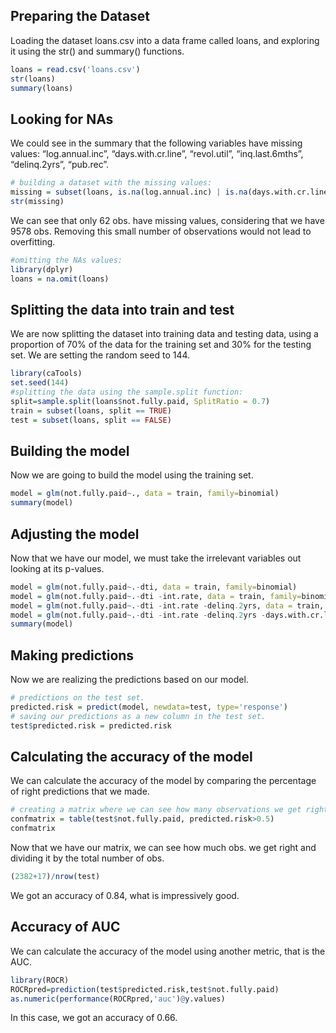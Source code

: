 
## Preparing the Dataset

Loading the dataset loans.csv into a data frame called loans, and exploring it using
the str() and summary() functions.

```{r}
loans = read.csv('loans.csv')
str(loans)
summary(loans)
```

## Looking for NAs

We could see in the summary that the following variables have missing values: "log.annual.inc", "days.with.cr.line", "revol.util", "inq.last.6mths", "delinq.2yrs", "pub.rec". 

```{r}
# building a dataset with the missing values: 
missing = subset(loans, is.na(log.annual.inc) | is.na(days.with.cr.line) | is.na(revol.util) | is.na(inq.last.6mths) | is.na(delinq.2yrs) | is.na(pub.rec))
str(missing)
```
We can see that only 62 obs. have missing values, considering that we have 9578 obs. 
Removing this small number of observations would not lead to overfitting.

```{r}
#omitting the NAs values:
library(dplyr)
loans = na.omit(loans)
```

## Splitting the data into train and test

We are now splitting the dataset into training data and testing data, using a proportion of
70% of the data for the training set and 30% for the testing set. We are setting the random seed
to 144.

```{r}
library(caTools)
set.seed(144)
#splitting the data using the sample.split function:
split=sample.split(loans$not.fully.paid, SplitRatio = 0.7)
train = subset(loans, split == TRUE)
test = subset(loans, split == FALSE)
```

## Building the model

Now we are going to build the model using the training set.

```{r}
model = glm(not.fully.paid~., data = train, family=binomial)
summary(model)
```
## Adjusting the model

Now that we have our model, we must take the irrelevant variables out looking at its p-values.

```{r}
model = glm(not.fully.paid~.-dti, data = train, family=binomial)
model = glm(not.fully.paid~.-dti -int.rate, data = train, family=binomial)
model = glm(not.fully.paid~.-dti -int.rate -delinq.2yrs, data = train, family=binomial)
model = glm(not.fully.paid~.-dti -int.rate -delinq.2yrs -days.with.cr.line, data = train, family=binomial)
summary(model)
```

## Making predictions

Now we are realizing the predictions based on our model.

```{r}
# predictions on the test set.
predicted.risk = predict(model, newdata=test, type='response')
# saving our predictions as a new column in the test set.
test$predicted.risk = predicted.risk
```

## Calculating the accuracy of the model

We can calculate the accuracy of the model by comparing the percentage of right predictions that we made.

```{r}
# creating a matrix where we can see how many observations we get right using a threshold of 0.5.
confmatrix = table(test$not.fully.paid, predicted.risk>0.5)
confmatrix
```
Now that we have our matrix, we can see how much obs. we get right and dividing it by the total number of obs.

```{r}
(2382+17)/nrow(test)
```
We got an accuracy of 0.84, what is impressively good.

## Accuracy of AUC

We can calculate the accuracy of the model using another metric, that is the AUC.

```{r}
library(ROCR)
ROCRpred=prediction(test$predicted.risk,test$not.fully.paid)
as.numeric(performance(ROCRpred,'auc')@y.values)
```
In this case, we got an accuracy of 0.66.
